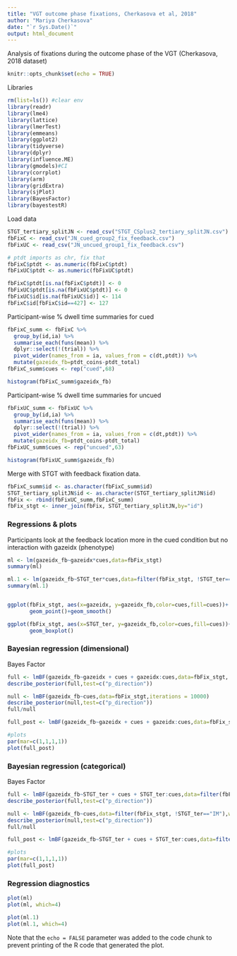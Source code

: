 ---
title: "VGT outcome phase fixations, Cherkasova et al, 2018"
author: "Mariya Cherkasova"
date: "`r Sys.Date()`"
output: html_document
---
Analysis of fixations during the outcome phase of the VGT (Cherkasova, 2018 dataset)
```{r setup, include=FALSE}
knitr::opts_chunk$set(echo = TRUE)
```

Libraries

```{r,include=FALSE}
rm(list=ls()) #clear env
library(readr)
library(lme4)
library(lattice)
library(lmerTest)
library(emmeans)
library(ggplot2)
library(tidyverse)
library(dplyr)
library(influence.ME)
library(gmodels)#CI
library(corrplot)
library(arm)
library(gridExtra)
library(sjPlot)
library(BayesFactor)
library(bayestestR)
```

Load data

```{r, include=FALSE}
STGT_tertiary_splitJN <- read_csv("STGT_CSplus2_tertiary_splitJN.csv")
fbFixC <- read_csv("JN_cued_group2_fix_feedback.csv")
fbFixUC <- read_csv("JN_uncued_group1_fix_feedback.csv")

# ptdt imports as chr, fix that
fbFixC$ptdt <- as.numeric(fbFixC$ptdt)
fbFixUC$ptdt <- as.numeric(fbFixUC$ptdt)

fbFixC$ptdt[is.na(fbFixC$ptdt)] <- 0
fbFixUC$ptdt[is.na(fbFixUC$ptdt)] <- 0
fbFixUC$id[is.na(fbFixUC$id)] <- 114
fbFixC$id[fbFixC$id==427] <- 127

```

Participant-wise % dwell time summaries for cued

```{r, include=FALSE}
fbFixC_summ <- fbFixC %>% 
  group_by(id,ia) %>% 
  summarise_each(funs(mean)) %>% 
  dplyr::select(!(trial)) %>% 
  pivot_wider(names_from = ia, values_from = c(dt,ptdt)) %>% 
  mutate(gazeidx_fb=ptdt_coins-ptdt_total)
fbFixC_summ$cues <- rep("cued",68)

histogram(fbFixC_summ$gazeidx_fb)
```

Participant-wise % dwell time summaries for uncued

```{r}
fbFixUC_summ <- fbFixUC %>% 
  group_by(id,ia) %>% 
  summarise_each(funs(mean)) %>% 
  dplyr::select(!(trial)) %>% 
  pivot_wider(names_from = ia, values_from = c(dt,ptdt)) %>% 
  mutate(gazeidx_fb=ptdt_coins-ptdt_total) 
fbFixUC_summ$cues <- rep("uncued",63)

histogram(fbFixUC_summ$gazeidx_fb)
```

Merge with STGT with feedback fixation data.

```{r}
fbFixC_summ$id <- as.character(fbFixC_summ$id)
STGT_tertiary_splitJN$id <- as.character(STGT_tertiary_splitJN$id)
fbFix <- rbind(fbFixUC_summ,fbFixC_summ)
fbFix_stgt <- inner_join(fbFix, STGT_tertiary_splitJN,by="id")

```

### Regressions & plots
Participants look at the feedback location more in the cued condition  but no interaction with gazeidx (phenotype)

```{r}
ml <- lm(gazeidx_fb~gazeidx*cues,data=fbFix_stgt)
summary(ml)

ml.1 <- lm(gazeidx_fb~STGT_ter*cues,data=filter(fbFix_stgt, !STGT_ter=="IM"))
summary(ml.1)


ggplot(fbFix_stgt, aes(x=gazeidx, y=gazeidx_fb,color=cues,fill=cues))+
       geom_point()+geom_smooth()

ggplot(fbFix_stgt, aes(x=STGT_ter, y=gazeidx_fb,color=cues,fill=cues))+
       geom_boxplot()
```

### Bayesian regression (dimensional)
Bayes Factor

```{r}
full <- lmBF(gazeidx_fb~gazeidx + cues + gazeidx:cues,data=fbFix_stgt, iterations = 10000)
describe_posterior(full,test=c("p_direction"))

null <- lmBF(gazeidx_fb~cues,data=fbFix_stgt,iterations = 10000)
describe_posterior(null,test=c("p_direction"))
full/null

full_post <- lmBF(gazeidx_fb~gazeidx + cues + gazeidx:cues,data=fbFix_stgt, iterations = 10000, posterior = TRUE)

#plots
par(mar=c(1,1,1,1))
plot(full_post)

```


### Bayesian regression (categorical)
Bayes Factor

```{r}
full <- lmBF(gazeidx_fb~STGT_ter + cues + STGT_ter:cues,data=filter(fbFix_stgt, !STGT_ter=="IM"), iterations = 10000)
describe_posterior(full,test=c("p_direction"))

null <- lmBF(gazeidx_fb~cues,data=filter(fbFix_stgt, !STGT_ter=="IM"),whichRandom="id",iterations = 10000)
describe_posterior(null,test=c("p_direction"))
full/null

full_post <- lmBF(gazeidx_fb~STGT_ter + cues + STGT_ter:cues,data=filter(fbFix_stgt, !STGT_ter=="IM"), iterations = 10000, posterior = TRUE)

#plots
par(mar=c(1,1,1,1))
plot(full_post)
```


### Regression diagnostics

```{r}

plot(ml)
plot(ml, which=4)

plot(ml.1)
plot(ml.1, which=4)

```


Note that the `echo = FALSE` parameter was added to the code chunk to prevent printing of the R code that generated the plot.
